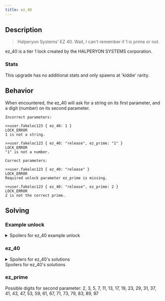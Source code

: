 ```yaml
---
title: ez_40
---
```


## Description

> Halperyon Systems' EZ 40. Wait, I can't remember if 1 is prime or not.

ez_40 is a tier 1 lock created by the HALPERYON SYSTEMS corporation.

### Stats

This upgrade has no additional stats and only spawns at 'kiddie' rarity.

## Behavior

When encountered, the ez_40 will ask for a string on its first parameter, and a digit (number) on its second parameter.

```
Incorrect parameters:

>>user.fakeloc123 { ez_40: 1 }
LOCK_ERROR
1 is not a string.

>>user.fakeloc123 { ez_40: "release", ez_prime: "1" }
LOCK_ERROR
"1" is not a number.

Correct parameters:

>>user.fakeloc123 { ez_40: "release" }
LOCK_ERROR
Required unlock parameter ez_prime is missing.

>>user.fakeloc123 { ez_40: "release", ez_prime: 2 }
LOCK_ERROR
2 is not the correct prime.
```

## Solving

### Example unlock

<details>
  <summary>Spoilers for ez_40 example unlock</summary>

```
>>user.fakeloc123 { ez_40: "release", ez_prime: 43 }
WARNING: BINMAT security shell inactive. Intelligent defense system offline.
LOCK_UNLOCKED
System <user> breached.
Connection terminated.
```

</details>

### ez_40

<details>
  <summary>Spoilers for ez_40's solutions</summary>

Possible strings for first parameter: "open", "unlock", "release"

</details>
  <summary>Spoilers for ez_40's solutions</summary>

### ez_prime

Possible digits for second parameter: 2, 3, 5, 7, 11, 13, 17, 19, 23, 29, 31, 37, 41, 43, 47, 53,
59, 61, 67, 71, 73, 79, 83, 89, 97

</details>
